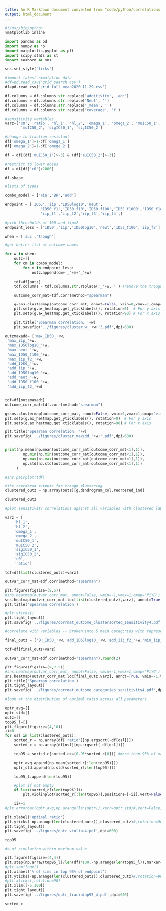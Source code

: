 ```yaml
---
title: An R Markdown document converted from "code/python/correlations.ipynb"
output: html_document
---
```


```python
#!/usr/bin/python
%matplotlib inline

import pandas as pd
import numpy as np
import matplotlib.pyplot as plt
import scipy.stats as st
import seaborn as sns

sns.set_style("ticks")
```

```python
#import latest simulation data
#df=pd.read_csv('grid_search.csv')
df=pd.read_csv('grid_full_mean2020-11-29.csv')

df.columns = df.columns.str.replace('additivity', 'add')
df.columns = df.columns.str.replace('Neut', '')
df.columns = df.columns.str.replace('_mean', '')
df.columns = df.columns.str.replace('coverage', 'f')

#sensitivity variables
varz=['c0', 'ratio', 'hl_1', 'hl_2', 'omega_1', 'omega_2', 'muIC50_1',
       'muIC50_2', 'sigIC50_1', 'sigIC50_2']
```

```python
#change to fraction resistant
df['omega_1']=1-df['omega_1']
df['omega_2']=1-df['omega_2']
```

```python
df = df[(df['muIC50_1']>-3) & (df['muIC50_2']>-3)]
```

```python
#restrict to lower doses
df = df[df['c0']<2000]
```

```python
df.shape
```

```python
#lists of types

combo_model = ['min','BH','add']

endpoint = ['ID50','iip','ID50log10','neut',
                'ID50_f1','ID50_f10','ID50_f100','ID50_f1000','ID50_f1e4',
                'iip_f1','iip_f2','iip_f3','iip_f4',]

#pick thresholds of 100 and iip=2
endpoint_less = ['ID50','iip','ID50log10','neut','ID50_f100','iip_f2']

when = ['auc','trough']
```

```python
#get better list of outcome names

for w in when:
    outz=[]
    for cm in combo_model:
        for m in endpoint_less:
            outz.append(cm+'_'+m+'_'+w)
    
    tdf=df[outz]
    tdf.columns = tdf.columns.str.replace('_'+w, '') #remove the trough name from the column

    outcome_corr_mat=tdf.corr(method="spearman")

    g=sns.clustermap(outcome_corr_mat, annot=False, vmin=0,vmax=1,cmap='viridis', figsize=(6,5))
    plt.setp(g.ax_heatmap.get_yticklabels(), rotation=0)  # For y axis
    plt.setp(g.ax_heatmap.get_xticklabels(), rotation=90) # For x axis

    plt.title('Spearman correlation, '+w)
    plt.savefig('../figures/cluster_w_'+w+'3.pdf',dpi=600)
```

```python
outzmaxadd= ['max_ID50_'+w,
 'max_iip_'+w,
 'max_ID50log10_'+w,
 'max_neut_'+w,
 'max_ID50_f100_'+w,
 'max_iip_f2_'+w,
 'add_ID50_'+w,
 'add_iip_'+w,
 'add_ID50log10_'+w,
 'add_neut_'+w,
 'add_ID50_f100_'+w,
 'add_iip_f2_'+w]


tdf=df[outzmaxadd]
outcome_corr_mat=tdf.corr(method="spearman")

g=sns.clustermap(outcome_corr_mat, annot=False, vmin=0,vmax=1,cmap='viridis', figsize=(4,3))
plt.setp(g.ax_heatmap.get_yticklabels(), rotation=0)  # For y axis
plt.setp(g.ax_heatmap.get_xticklabels(), rotation=90) # For x axis

plt.title('Spearman correlation, '+w)
plt.savefig('../figures/cluster_maxadd_'+w+'.pdf',dpi=600)


print(np.mean(np.mean(outcome_corr_mat[outcome_corr_mat<1],1)),
        np.min(np.min(outcome_corr_mat[outcome_corr_mat<1],1)),
        np.max(np.max(outcome_corr_mat[outcome_corr_mat<1],1)),
        np.std(np.std(outcome_corr_mat[outcome_corr_mat<1],1))
     )
```

```python
#sns.pairplot(tdf)
```

```python
#the reordered outputs for trough clustering
clustered_outz = np.array(outz)[g.dendrogram_col.reordered_ind]

clustered_outz
```

```python
#plot sensitivity correlations against all variables with clustered labels

varz = [
    'hl_1',
    'hl_2',
    'omega_1',
    'omega_2',
    'muIC50_1',
    'muIC50_2',
    'sigIC50_1',
    'sigIC50_2',
    'c0',
    'ratio']

tdf=df[list(clustered_outz)+varz]

outvar_corr_mat=tdf.corr(method="spearman")

plt.figure(figsize=(8,5))
#sns.heatmap(outvar_corr_mat, annot=False, vmin=-1,vmax=1,cmap='PiYG')
sns.heatmap(outvar_corr_mat.loc[list(clustered_outz),varz], annot=True, vmin=-1,vmax=1,cmap='PiYG')
plt.title('Spearman correlation')

#plt.yticks()
plt.tight_layout()
plt.savefig('../figures/corrmat_outcome_clustersorted_sensitivity4.pdf',dpi=600)
```

```python
#correlate with variables -- broken into 5 main categories with representatives

final_outz = ['BH_ID50_'+w,'add_ID50log10_'+w,'add_iip_f2_'+w,'min_iip_f2_'+w]

tdf=df[final_outz+varz]

outvar_corr_mat=tdf.corr(method="spearman").round(2)

plt.figure(figsize=(9,2.5))
#sns.heatmap(outvar_corr_mat, annot=False, vmin=-1,vmax=1,cmap='PiYG')
sns.heatmap(outvar_corr_mat.loc[final_outz,varz], annot=True, vmin=-1,vmax=1,cmap='PiYG')
plt.title('Spearman correlation')
plt.tight_layout()
plt.savefig('../figures/corrmat_outcome_categories_sensitivity4.pdf',dpi=600)
```

```python
#look at the distribution of optimal ratio across all parameters

optr_avg=[]
optr_std=[]
outz=[]
top95_l=[]
plt.figure(figsize=(4,10))
ii=0
for osl in list(clustered_outz):
    sorted_r = np.array(df['ratio'][np.argsort(-df[osl])])
    sorted_c = np.array(df[osl][np.argsort(-df[osl])])

    top95 = sorted_c[sorted_c>=(0.95*sorted_c[0])] #more than 95% of max

    optr_avg.append(np.mean(sorted_r[:len(top95)]))
    optr_std.append(np.std(sorted_r[:len(top95)]))

    top95_l.append(len(top95))

    #plot if not empty
    if list(sorted_r[:len(top95)]):
        plt.violinplot(sorted_r[:len(top95)],positions=[-ii],vert=False,showextrema=False,showmedians=True)

    ii+=1
#plt.errorbar(optr_avg,np.arange(len(optr)),xerr=optr_std)#,vert=False,showextrema=False,showmedians=True)

plt.xlabel('optimal ratio')
plt.yticks(-np.arange(len(clustered_outz)),clustered_outz)#,rotation=90)
plt.tight_layout()
plt.savefig('../figures/optr_violins4.pdf',dpi=600)
```

```python
top95
```

```python
#% of simulation within maximum value

plt.figure(figsize=(4,4))
plt.step(np.array(top95_l)/len(df)*100,-np.arange(len(top95_l)),marker='s')
#plt.semilogx()
plt.xlabel('% of sims in top 95% of endpoint')
plt.yticks(-np.arange(len(clustered_outz)),clustered_outz)#,rotation=90)
#plt.xticks(,rotation=90)
plt.xlim([-5,100])
plt.tight_layout()
plt.savefig('../figures/optr_fracintop95_4.pdf',dpi=600)

```

```python
sorted_c
```

